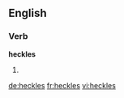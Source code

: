 ==English==

===Verb===
'''heckles'''

# {{en-third-person singular of|heckle}}

[[de:heckles]]
[[fr:heckles]]
[[vi:heckles]]